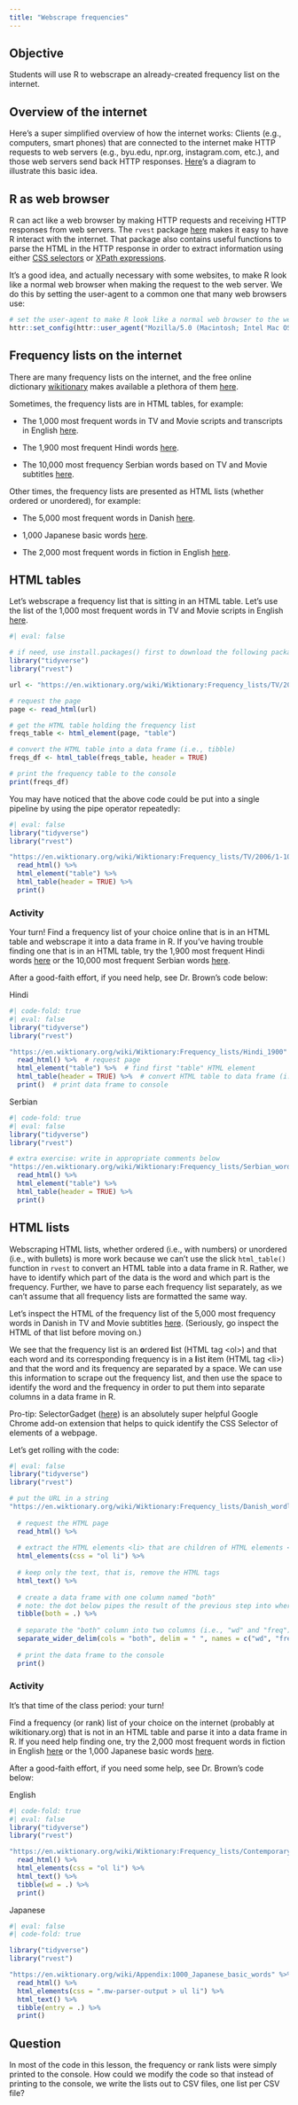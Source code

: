 ```yaml
---
title: "Webscrape frequencies"
---
```


## Objective

Students will use R to webscrape an already-created frequency list on the internet.

## Overview of the internet

Here's a super simplified overview of how the internet works: Clients (e.g., computers, smart phones) that are connected to the internet make HTTP requests to web servers (e.g., byu.edu, npr.org, instagram.com, etc.), and those web servers send back HTTP responses. [Here](https://en.wikipedia.org/wiki/Client_%28computing%29#/media/File:Client-server-model.svg)'s a diagram to illustrate this basic idea.

## R as web browser

R can act like a web browser by making HTTP requests and receiving HTTP responses from web servers. The `rvest` package [here](https://rvest.tidyverse.org/) makes it easy to have R interact with the internet. That package also contains useful functions to parse the HTML in the HTTP response in order to extract information using either [CSS selectors](https://www.w3schools.com/cssref/css_selectors.asp) or [XPath expressions](https://www.w3schools.com/xml/xpath_syntax.asp).

It's a good idea, and actually necessary with some websites, to make R look like a normal web browser when making the request to the web server. We do this by setting the user-agent to a common one that many web browsers use:

```r
# set the user-agent to make R look like a normal web browser to the web server
httr::set_config(httr::user_agent("Mozilla/5.0 (Macintosh; Intel Mac OS X 10_15_7) AppleWebKit/537.36 (KHTML, like Gecko) Chrome/120.0.0.0 Safari/537.36"))
```

## Frequency lists on the internet

There are many frequency lists on the internet, and the free online dictionary [wikitionary](https://en.wiktionary.org/wiki/Wiktionary:Main_Page) makes available a plethora of them [here](https://en.wiktionary.org/wiki/Wiktionary:Frequency_lists).

Sometimes, the frequency lists are in HTML tables, for example:

-   The 1,000 most frequent words in TV and Movie scripts and transcripts in English [here](https://en.wiktionary.org/wiki/Wiktionary:Frequency_lists/TV/2006/1-1000).

-   The 1,900 most frequent Hindi words [here](https://en.wiktionary.org/wiki/Wiktionary:Frequency_lists/Hindi_1900).

-   The 10,000 most frequency Serbian words based on TV and Movie subtitles [here](https://en.wiktionary.org/wiki/Wiktionary:Frequency_lists/Serbian_wordlist).

Other times, the frequency lists are presented as HTML lists (whether ordered or unordered), for example:

-   The 5,000 most frequent words in Danish [here](https://en.wiktionary.org/wiki/Wiktionary:Frequency_lists/Danish_wordlist).

-   1,000 Japanese basic words [here](https://en.wiktionary.org/wiki/Appendix:1000_Japanese_basic_words).

-   The 2,000 most frequent words in fiction in English [here](https://en.wiktionary.org/wiki/Wiktionary:Frequency_lists/Contemporary_fiction).

## HTML tables

Let's webscrape a frequency list that is sitting in an HTML table. Let's use the list of the 1,000 most frequent words in TV and Movie scripts in English [here](https://en.wiktionary.org/wiki/Wiktionary:Frequency_lists/TV/2006/1-1000).

```r
#| eval: false

# if need, use install.packages() first to download the following packages to your harddrive
library("tidyverse")
library("rvest")

url <- "https://en.wiktionary.org/wiki/Wiktionary:Frequency_lists/TV/2006/1-1000"

# request the page
page <- read_html(url)

# get the HTML table holding the frequency list
freqs_table <- html_element(page, "table") 

# convert the HTML table into a data frame (i.e., tibble)
freqs_df <- html_table(freqs_table, header = TRUE)

# print the frequency table to the console
print(freqs_df)
```

You may have noticed that the above code could be put into a single pipeline by using the pipe operator repeatedly:

```r
#| eval: false
library("tidyverse")
library("rvest")

"https://en.wiktionary.org/wiki/Wiktionary:Frequency_lists/TV/2006/1-1000" %>% 
  read_html() %>% 
  html_element("table") %>% 
  html_table(header = TRUE) %>% 
  print()
```

### Activity

Your turn! Find a frequency list of your choice online that is in an HTML table and webscrape it into a data frame in R. If you've having trouble finding one that is in an HTML table, try the 1,900 most frequent Hindi words [here](https://en.wiktionary.org/wiki/Wiktionary:Frequency_lists/Hindi_1900) or the 10,000 most frequent Serbian words [here](https://en.wiktionary.org/wiki/Wiktionary:Frequency_lists/Serbian_wordlist).

After a good-faith effort, if you need help, see Dr. Brown's code below:

Hindi

```r
#| code-fold: true
#| eval: false
library("tidyverse")
library("rvest")

"https://en.wiktionary.org/wiki/Wiktionary:Frequency_lists/Hindi_1900" %>%  # put URL in a string
  read_html() %>%  # request page
  html_element("table") %>%  # find first "table" HTML element
  html_table(header = TRUE) %>%  # convert HTML table to data frame (i.e., tibble)
  print()  # print data frame to console
```

Serbian

```r
#| code-fold: true
#| eval: false
library("tidyverse")
library("rvest")

# extra exercise: write in appropriate comments below
"https://en.wiktionary.org/wiki/Wiktionary:Frequency_lists/Serbian_wordlist" %>% 
  read_html() %>% 
  html_element("table") %>% 
  html_table(header = TRUE) %>% 
  print()
```

## HTML lists

Webscraping HTML lists, whether ordered (i.e., with numbers) or unordered (i.e., with bullets) is more work because we can't use the slick `html_table()` function in `rvest` to convert an HTML table into a data frame in R. Rather, we have to identify which part of the data is the word and which part is the frequency. Further, we have to parse each frequency list separately, as we can't assume that all frequency lists are formatted the same way.

Let's inspect the HTML of the frequency list of the 5,000 most frequency words in Danish in TV and Movie subtitles [here](https://en.wiktionary.org/wiki/Wiktionary:Frequency_lists/Danish_wordlist). (Seriously, go inspect the HTML of that list before moving on.)

We see that the frequency list is an **o**rdered **l**ist (HTML tag \<ol\>) and that each word and its corresponding frequency is in a **l**ist **i**tem (HTML tag \<li\>) and that the word and its frequency are separated by a space. We can use this information to scrape out the frequency list, and then use the space to identify the word and the frequency in order to put them into separate columns in a data frame in R.

Pro-tip: SelectorGadget ([here](https://chromewebstore.google.com/detail/selectorgadget/mhjhnkcfbdhnjickkkdbjoemdmbfginb)) is an absolutely super helpful Google Chrome add-on extension that helps to quick identify the CSS Selector of elements of a webpage.

Let's get rolling with the code:

```r
#| eval: false
library("tidyverse")
library("rvest")

# put the URL in a string
"https://en.wiktionary.org/wiki/Wiktionary:Frequency_lists/Danish_wordlist" %>% 
  
  # request the HTML page
  read_html() %>% 
  
  # extract the HTML elements <li> that are children of HTML elements <ol>
  html_elements(css = "ol li") %>% 
  
  # keep only the text, that is, remove the HTML tags
  html_text() %>% 
  
  # create a data frame with one column named "both"
  # note: the dot below pipes the result of the previous step into where the dot is (rather than at the beginning of the function, which is the default behavior of the pipe operator)
  tibble(both = .) %>% 
  
  # separate the "both" column into two columns (i.e., "wd" and "freq") on the space between the word and the frequency
  separate_wider_delim(cols = "both", delim = " ", names = c("wd", "freq")) %>% 
  
  # print the data frame to the console
  print()
```

### Activity

It's that time of the class period: your turn!

Find a frequency (or rank) list of your choice on the internet (probably at wikitionary.org) that is not in an HTML table and parse it into a data frame in R. If you need help finding one, try the 2,000 most frequent words in fiction in English [here](https://en.wiktionary.org/wiki/Wiktionary:Frequency_lists/Contemporary_fiction) or the 1,000 Japanese basic words [here](https://en.wiktionary.org/wiki/Appendix:1000_Japanese_basic_words).

After a good-faith effort, if you need some help, see Dr. Brown's code below:

English

```r
#| code-fold: true
#| eval: false
library("tidyverse")
library("rvest")

"https://en.wiktionary.org/wiki/Wiktionary:Frequency_lists/Contemporary_fiction" %>% 
  read_html() %>% 
  html_elements(css = "ol li") %>% 
  html_text() %>% 
  tibble(wd = .) %>% 
  print()
```

Japanese

```r
#| eval: false
#| code-fold: true

library("tidyverse")
library("rvest")

"https://en.wiktionary.org/wiki/Appendix:1000_Japanese_basic_words" %>% 
  read_html() %>% 
  html_elements(css = ".mw-parser-output > ul li") %>% 
  html_text() %>% 
  tibble(entry = .) %>% 
  print()
```

## Question

In most of the code in this lesson, the frequency or rank lists were simply printed to the console. How could we modify the code so that instead of printing to the console, we write the lists out to CSV files, one list per CSV file?
